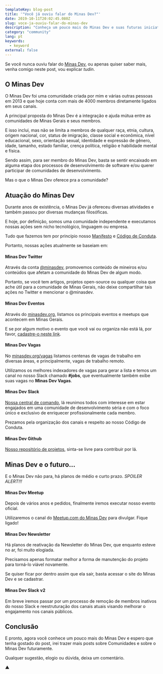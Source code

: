 ```yaml
---
templateKey: blog-post
title: '"Você já ouviu falar do Minas Dev?"'
date: 2019-10-11T20:02:45.080Z
slug: voce-ja-ouviu-falar-do-minas-dev
description: "Conheça um pouco mais do Minas Dev e suas futuras iniciativas."
category: "community"
lang: pt
keywords:
  - keyword
external: false
---
```


Se você nunca ouviu falar do [Minas Dev](https://minasdev.org/), ou apenas quiser saber mais, venha comigo neste post, vou explicar _tudin_.

## O Minas Dev

O Minas Dev foi uma comunidade criada por mim e várias outras pessoas em 2013 e que hoje conta com mais de 4000 membros diretamente ligados em seus canais.

A principal proposta do Minas Dev é a integração e ajuda mútua entre as comunidades de Minas Gerais e seus membros.

E isso inclui, mas não se limita a membros de qualquer raça, etnia, cultura, origem nacional, cor, status de imigração, classe social e econômica, nível educacional, sexo, orientação sexual, identidade e expressão de gênero, idade, tamanho, estado familiar, crença política, religião e habilidade mental e física.

Sendo assim, para ser membro do Minas Dev, basta se sentir encaixado em alguma etapa dos processos de desenvolvimento de software e/ou querer participar de comunidades de desenvolvimento.

Mas o que o Minas Dev oferece pra a comunidade?

## Atuação do Minas Dev

Durante anos de existência, o Minas Dev já ofereceu diversas atividades e também passou por diversas mudanças filosóficas.

E hoje, por definição, somos uma comunidade independente e executamos nossas ações sem nicho tecnológico, linguagem ou empresa.

Tudo que fazemos tem por princípio nosso [Manifesto](https://github.com/minasdev/manifesto) e [Código de Conduta](https://github.com/minasdev/codigo-de-conduta).

Portanto, nossas ações atualmente se baseiam em:

#### Minas Dev Twitter

Através da conta [@minasdev](https://twitter.com/minasdev), promovemos conteúdo de mineiros e/ou conteúdos que afetam a comunidade do Minas Dev de algum modo.

Portanto, se você tem artigos, projetos open-source ou qualquer coisa que ache útil para a comunidade de Minas Gerais, não deixe compartilhar tais ações no Twitter e mencionar o @minasdev.

#### Minas Dev Eventos

Através do [minasdev.org](https://minasdev.org/), listamos os principais eventos e meetups que acontecem em Minas Gerais.

E se por algum motivo o evento que você vai ou organiza não está lá, por favor, [cadastre-o neste link](https://github.com/minasdev/eventos/issues/new).

#### Minas Dev Vagas

No [minasdev.org/vagas](https://minasdev.org/vagas) listamos centenas de vagas de trabalho em diversas áreas, e principalmente, vagas de trabalho remoto.

Utilizamos os melhores indexadores de vagas para gerar a lista e temos um canal no nosso Slack chamado **#jobs**, que eventualmente também exibe suas vagas no **Minas Dev Vagas**.

#### Minas Dev Slack

[Nossa central de comando](https://slack.minasdev.org/), lá reunimos todos com interesse em estar engajados em uma comunidade de desenvolvimento séria e com o foco único e exclusivo de enriquecer profissionalmente cada membro.

Prezamos pela organização dos canais e respeito ao nosso Código de Conduta.

#### Minas Dev Github

[Nosso repositório de projetos](https://github.com/minasdev), sinta-se livre para contribuir por lá.

## Minas Dev e o futuro…

E o Minas Dev não para, há planos de médio e curto prazo. _SPOILER ALERT!!!_

#### Minas Dev Meetup

Depois de vários anos e pedidos, finalmente iremos executar nosso evento oficial.

Utilizaremos o canal do [Meetup.com do Minas Dev](https://www.meetup.com/pt-BR/Minas_Dev/) para divulgar. Fique ligado!

#### Minas Dev Newsletter

Há planos de reativação da Newsletter do Minas Dev, que enquanto esteve no ar, foi muito elogiada.

Precisamos apenas formatar melhor a forma de manutenção do projeto para torná-lo viável novamente.

Se quiser ficar por dentro assim que ela sair, basta acessar o site do Minas Dev e se cadastrar.

#### Minas Dev Slack v2

Em breve iremos passar por um processo de remoção de membros inativos do nosso Slack e reestruturação dos canais atuais visando melhorar o engajamento nos canais públicos.

## Conclusão

E pronto, agora você conhece um pouco mais do Minas Dev e espero que tenha gostado do post, irei trazer mais posts sobre Comunidades e sobre o Minas Dev futuramente.

Qualquer sugestão, elogio ou dúvida, deixa um comentário.

▲
